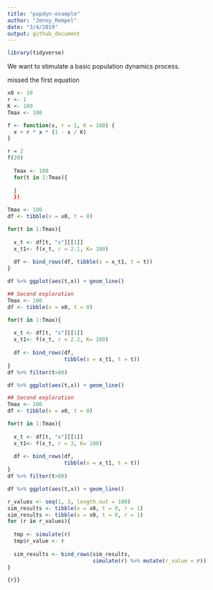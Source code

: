 ```yaml
---
title: "popdyn-example"
author: "Jenny_Rempel"
date: "3/4/2019"
output: github_document
---
```


```r
library(tidyverse)
```

We want to stimulate a basic population dynamics process. 

missed the first equation

```r
x0 <- 10
r <- 1
K <- 100
Tmax <- 100
```

```r
f <- function(x, r = 1, K = 100) {
  x + r * x * (1 - x / K)
}
```

```r
r = 2
f(20)
  
  Tmax <- 100
  for(t in 1:Tmax){
   
  }
  })
```


```r
Tmax <- 100
df <- tibble(x = x0, t = 0)

for(t in 1:Tmax){
  
  x_t <- df[t, "x"][[1]]
  x_t1<- f(x_t, r = 2.1, K= 100)
  
  df <- bind_rows(df, tibble(s = x_t1, t = t))
}

df %>% ggplot(aes(t,x)) + geom_line()
```

```r

## Second exploration
Tmax <- 100
df <- tibble(x = x0, t = 0)

for(t in 1:Tmax){
  
  x_t <- df[t, "x"][[1]]
  x_t1<- f(x_t, r = 2.2, K= 100)
  
  df <- bind_rows(df, 
                  tibble(x = x_t1, t = t))
}
df %>% filter(t>80)

df %>% ggplot(aes(t,x)) + geom_line()

```

```r

## Second exploration
Tmax <- 100
df <- tibble(x = x0, t = 0)

for(t in 1:Tmax){
  
  x_t <- df[t, "x"][[1]]
  x_t1<- f(x_t, r = 3, K= 100)
  
  df <- bind_rows(df, 
                  tibble(x = x_t1, t = t))
}
df %>% filter(t>80)

df %>% ggplot(aes(t,x)) + geom_line()

```

```r
r_values <- seq(1, 3, length.out = 100)
sim_results <- tibble(x = x0, t = 0, r = 1)
sim_results <- tibble(x = x0, t = 0, r = 1)
for (r in r_values){
  
  tmp <- simulate(r)
  tmp$r_value <- r
  
  sim_results <- bind_rows(sim_results,
                           simulate(r) %>% mutate(r_value = r))
}

```

```{r}}
```